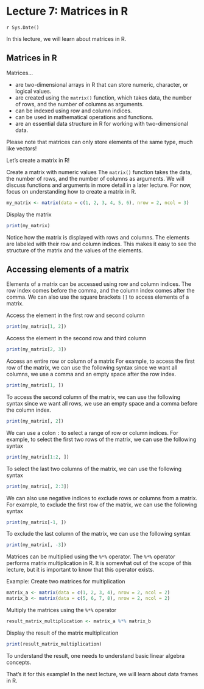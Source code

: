 # Lecture 7: Matrices in R
`r Sys.Date()`

In this lecture, we will learn about matrices in R.

## Matrices in R

Matrices...

- are two-dimensional arrays in R that can store numeric, character, or logical values.
- are created using the `matrix()` function, which takes data, the number of rows, and the number of columns as arguments.
- can be indexed using row and column indices.
- can be used in mathematical operations and functions.
- are an essential data structure in R for working with two-dimensional data.

Please note that matrices can only store elements of the same type, much like vectors!

Let's create a matrix in R!

Create a matrix with numeric values
The `matrix()` function takes the data, the number of rows, and the number of columns as arguments.
We will discuss functions and arguments in more detail in a later lecture.
For now, focus on understanding how to create a matrix in R.

```r
my_matrix <- matrix(data = c(1, 2, 3, 4, 5, 6), nrow = 2, ncol = 3)
```

Display the matrix

```r
print(my_matrix)
```

Notice how the matrix is displayed with rows and columns.
The elements are labeled with their row and column indices.
This makes it easy to see the structure of the matrix and the values of the elements.

## Accessing elements of a matrix

Elements of a matrix can be accessed using row and column indices.
The row index comes before the comma, and the column index comes after the comma.
We can also use the square brackets `[]` to access elements of a matrix.

Access the element in the first row and second column

```r
print(my_matrix[1, 2])
```

Access the element in the second row and third column

```r
print(my_matrix[2, 3])
```

Access an entire row or column of a matrix
For example, to access the first row of the matrix, we can use the following syntax
since we want all columns, we use a comma and an empty space after the row index.

```r
print(my_matrix[1, ])
```

To access the second column of the matrix, we can use the following syntax
since we want all rows, we use an empty space and a comma before the column index.

```r
print(my_matrix[, 2])
```

We can use a colon `:` to select a range of row or column indices.
For example, to select the first two rows of the matrix, we can use the following syntax

```r
print(my_matrix[1:2, ])
```

To select the last two columns of the matrix, we can use the following syntax

```r
print(my_matrix[, 2:3])
```

We can also use negative indices to exclude rows or columns from a matrix.
For example, to exclude the first row of the matrix, we can use the following syntax

```r
print(my_matrix[-1, ])
```

To exclude the last column of the matrix, we can use the following syntax

```r
print(my_matrix[, -3])
```

Matrices can be multiplied using the `%*%` operator.
The `%*%` operator performs matrix multiplication in R.
It is somewhat out of the scope of this lecture, but it is important to know that this operator exists.

Example:
Create two matrices for multiplication

```r
matrix_a <- matrix(data = c(1, 2, 3, 4), nrow = 2, ncol = 2)
matrix_b <- matrix(data = c(5, 6, 7, 8), nrow = 2, ncol = 2)
```

Multiply the matrices using the `%*%` operator

```r
result_matrix_multiplication <- matrix_a %*% matrix_b
```

Display the result of the matrix multiplication

```r
print(result_matrix_multiplication)
```

To understand the result, one needs to understand basic linear algebra concepts.

That's it for this example! In the next lecture, we will learn about data frames in R.
